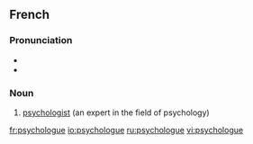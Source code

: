 ==French==
{{wikipedia|lang=fr}}

===Pronunciation===
* {{IPA|/psi.kɔ.lɔg/|lang=fr}}
* {{audio|Fr-psychologue.ogg|psychologue}}

===Noun===
{{infl|fr|noun}}

# [[psychologist]] (an expert in the field of psychology)

{{tbot entry|French|psychologist|2008|January|fr}}

[[fr:psychologue]]
[[io:psychologue]]
[[ru:psychologue]]
[[vi:psychologue]]